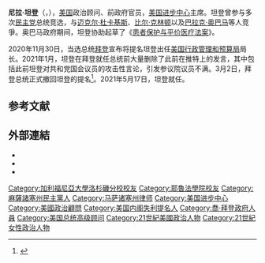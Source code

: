 {{Expand language|en}}
{{NoteTA
|G1=PresidentsUS
|1=zh-hans:坦登; zh-tw:譚登;
}}
{{Infobox officeholder
| 姓名          = 尼拉·譚登
| 原名          = Neera Tanden
| 圖像          = Thomas Perez and Neera Tanden, December 2014.jpg
| 圖像大小      = 275px
| 圖像說明      = 攝於2014年，[[湯姆·達施勒|湯姆·達施勒]]和[[尼拉·坦登|尼拉·坦登]]。
| 出生日期                  = {{birth date and age|1970|9|10}}
| 出生地點                  = {{美國}}[[麻薩諸塞州|麻薩諸塞州]]Bedford
| 國籍                      = {{美國}}
| 政黨                      = {{DP}}
| 母校                      = [[加州大學洛杉磯分校|加州大學洛杉磯分校]]<br>[[耶魯法學院|耶魯法學院]]
}}

'''尼拉·坦登'''（{{lang-en|Neera Tanden}}，{{bd|1970年|9月10日||}}），[[美国|美国]]政治顾问、前政府官员，[[美国进步中心|美国进步中心]]主席。坦登曾参与多次[[民主党_(美国)|民主党]]总统竞选，与[[麥可·杜卡基斯|迈克尔·杜卡基斯]]、[[比尔·克林顿|比尔·克林顿]]以及[[巴拉克·奥巴马|巴拉克·奥巴马]]等人竞爭。奥巴马政府期间，坦登协助起草了《[[患者保护与平价医疗法案|患者保护与平价医疗法案]]》。

2020年11月30日，当选总统[[乔·拜登|拜登]]宣布将提名坦登出任[[美国行政管理和预算局|美国行政管理和预算局]]局长。2021年1月，坦登在拜登就任总统前大量删除了此前在推特上的发言，其中包括此前坦登对共和党国会议员的攻击性言论，引发参议院议员不满。3月2日，拜登总统正式撤回坦登的提名<ref>{{Cite web|title=White House pulls Tanden nomination|url=https://www.cnn.com/2021/03/02/politics/neera-tanden-nomination-pulled/index.html|accessdate=2021-03-03|last=CNN|first=Phil Mattingly and Kate Sullivan|work=CNN|archive-date=2021-03-07|archive-url=https://web.archive.org/web/20210307195101/https://www.cnn.com/2021/03/02/politics/neera-tanden-nomination-pulled/index.html|dead-url=no}}</ref>。2021年5月17日，坦登就任{{le|美国总统高级顾问|Senior Advisor to the President of the United States}}。

==参考文献==
{{Reflist}}

==外部連結==
* {{Twitter}}
* {{C-SPAN|NeeraTanden}}
* {{IMDb name|4837286}}

{{Authority control}}

{{DEFAULTSORT:Tanden, Neera}}
[[Category:加利福尼亞大學洛杉磯分校校友|Category:加利福尼亞大學洛杉磯分校校友]]
[[Category:耶魯法學院校友|Category:耶魯法學院校友]]
[[Category:麻薩諸塞州民主黨人|Category:麻薩諸塞州民主黨人]]
[[Category:马萨诸塞州律师|Category:马萨诸塞州律师]]
[[Category:美国进步中心|Category:美国进步中心]]
[[Category:美國政治顧問|Category:美國政治顧問]]
[[Category:美国内阁失利提名人|Category:美国内阁失利提名人]]
[[Category:喬·拜登政府人員|Category:喬·拜登政府人員]]
[[Category:美国总统高级顾问|Category:美国总统高级顾问]]
[[Category:21世紀美國政治人物|Category:21世紀美國政治人物]]
[[Category:21世紀女性政治人物|Category:21世紀女性政治人物]]

{{US-poli-bio-stub}}